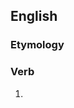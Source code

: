 ==English==

===Etymology===
{{suffix|en|add|eth}}

===Verb===
{{head|en|verb form}}

# {{en-archaic third-person singular of|add}}
